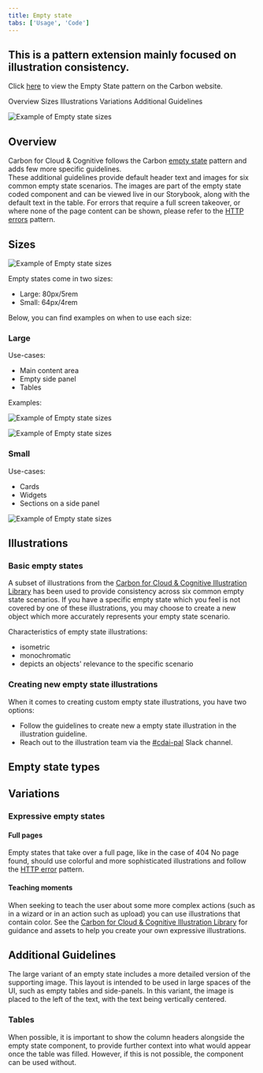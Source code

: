 ```yaml
---
title: Empty state
tabs: ['Usage', 'Code']
---
```


## This is a pattern extension mainly focused on illustration consistency.

Click [here](https://www.carbondesignsystem.com/patterns/empty-states-pattern/) to view the Empty State pattern on the Carbon website.

<AnchorLinks>
  <AnchorLink>Overview</AnchorLink>
  <AnchorLink>Sizes</AnchorLink>
  <AnchorLink>Illustrations</AnchorLink>
  <AnchorLink>Variations</AnchorLink>
  <AnchorLink>Additional Guidelines</AnchorLink>
</AnchorLinks>

<Row>
 <Column colLg={10}>

![Example of Empty state sizes](images/empty-state-1.png)

 </Column>
</Row>

## Overview

Carbon for Cloud &amp; Cognitive follows the Carbon [empty state](https://www.carbondesignsystem.com/patterns/empty-states-pattern/) pattern and adds few more specific guidelines. <br />
These additional guidelines provide default header text and images for six common empty state scenarios. The images are part of the empty state coded component and can be viewed live in our Storybook, along with the default text in the table. For errors that require a full screen takeover, or where none of the page content can be shown, please refer to the [HTTP errors](https://pages.github.ibm.com/cdai-design/pal/patterns/http-errors/usage/) pattern.

## Sizes

<Row>
 <Column colLg={10}>

![Example of Empty state sizes](images/empty-state-2.png)

 </Column>
</Row>

Empty states come in two sizes:

- Large: 80px/5rem
- Small: 64px/4rem

Below, you can find examples on when to use each size:

### Large

Use-cases:

- Main content area
- Empty side panel
- Tables

Examples:

<Row>
 <Column colLg={10}>

![Example of Empty state sizes](images/empty-state-3.png)

 </Column>
</Row>
<Row>
 <Column colLg={10}>

![Example of Empty state sizes](images/empty-state-4.png)

 </Column>
</Row>

### Small

Use-cases:

- Cards
- Widgets
- Sections on a side panel

<Row>
 <Column colLg={10}>

![Example of Empty state sizes](images/empty-state-5.png)

 </Column>
</Row>

## Illustrations

### Basic empty states

A subset of illustrations from the [Carbon for Cloud &amp; Cognitive Illustration Library](https://pages.github.ibm.com/cdai-design/pal/illustrations/library/) has been used to provide consistency across six common empty state scenarios. If you have a specific empty state which you feel is not covered by one of these illustrations, you may choose to create a new object which more accurately represents your empty state scenario.

Characteristics of empty state illustrations:

- isometric
- monochromatic
- depicts an objects' relevance to the specific scenario

### Creating new empty state illustrations

When it comes to creating custom empty state illustrations, you have two options:

- Follow the guidelines to create new a empty state illustration in the illustration guideline.
- Reach out to the illustration team via the [#cdai-pal](https://ibm.enterprise.slack.com/?redir=%2Fr-t29805298899%3Fredir%3D%252Farchives%252FCQGR0HC05) Slack channel.

## Empty state types

<Row>
  <Column colLg={10}>
    <EmptyStateType />
  </Column>
</Row>

## Variations

### Expressive empty states

#### Full pages

Empty states that take over a full page, like in the case of 404 No page found, should use colorful and more sophisticated illustrations and follow the [HTTP error](https://pages.github.ibm.com/cdai-design/pal/patterns/http-errors/usage/) pattern.

#### Teaching moments

When seeking to teach the user about some more complex actions (such as in a wizard or in an action such as upload) you can use illustrations that contain color. See the [Carbon for Cloud &amp; Cognitive Illustration Library](https://pages.github.ibm.com/cdai-design/pal/illustrations/library/) for guidance and assets to help you create your own expressive illustrations.

<Row>
 <Column colLg={4} colMd={4} colSm={4}>

<EmptyStateAllAssetsCard
  title="Empty State SVGs"
  image="/static/81acbae3f289f8a00761848d6244b405/zip.svg"
  alt="Zip Icon"
  source="/static/9a34ace0b26b47fd3abda512f3b56b58/EmptyStateSVGs.zip"
  name="Empty State SVGs"
/>

 </Column>
</Row>

## Additional Guidelines

The large variant of an empty state includes a more detailed version of the supporting image. This layout is intended to be used in large spaces of the UI, such as empty tables and side-panels. In this variant, the image is placed to the left of the text, with the text being vertically centered.

### Tables

When possible, it is important to show the column headers alongside the empty state component, to provide further context into what would appear once the table was filled. However, if this is not possible, the component can be used without.
